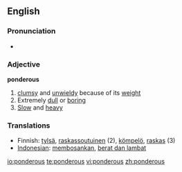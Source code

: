 ==English==

===Pronunciation===
*{{audio|en-us-ponderous.ogg|Audio (US)}}

=== Adjective ===

'''ponderous'''
# [[clumsy]] and [[unwieldy]] because of its [[weight]]
# Extremely [[dull]] or [[boring]]
# [[Slow]] and [[heavy]]

=== Translations ===
*Finnish: [[tylsä]], [[raskassoutuinen]] (2), [[kömpelö]], [[raskas]] (3)
*[[Indonesian]]: [[bosan|membosankan]], [[berat dan lambat]]

[[io:ponderous]]
[[te:ponderous]]
[[vi:ponderous]]
[[zh:ponderous]]